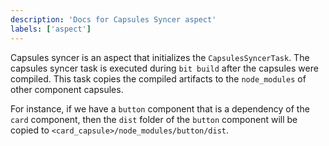 ```yaml
---
description: 'Docs for Capsules Syncer aspect'
labels: ['aspect']
---
```


Capsules syncer is an aspect that initializes the `CapsulesSyncerTask`. The capsules syncer task is executed during `bit build` after the capsules were compiled. This task copies the compiled artifacts to the `node_modules` of other component capsules.

For instance, if we have a `button` component that is a dependency of the `card` component, then the `dist` folder of the `button` component will be copied to `<card_capsule>/node_modules/button/dist`.
